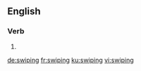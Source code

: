 ==English==

===Verb===
{{head|en|present participle}}

# {{present participle of|swipe|lang=en|nocat=1}}

[[de:swiping]]
[[fr:swiping]]
[[ku:swiping]]
[[vi:swiping]]